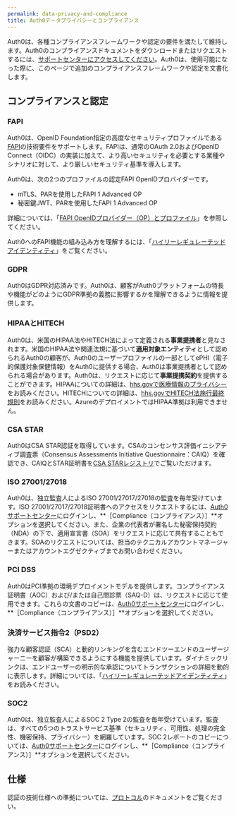 ```yaml
---
permalink: data-privacy-and-compliance
title: Auth0データプライバシーとコンプライアンス
---
```


Auth0は、各種コンプライアンスフレームワークや認定の要件を満たして維持します。Auth0のコンプライアンスドキュメントをダウンロードまたはリクエストするには、[サポートセンターにアクセスしてください](https://support.auth0.com/compliance)。Auth0は、使用可能になった際に、このページで追加のコンプライアンスフレームワークや認定を文書化します。



## コンプライアンスと認定

### FAPI

Auth0は、OpenID Foundation指定の高度なセキュリティプロファイルである[FAPI](https://openid.net/wg/fapi/)の技術要件をサポートします。FAPIは、通常のOAuth 2.0およびOpenID Connect（OIDC）の実装に加えて、より高いセキュリティを必要とする業種やシナリオに対して、より厳しいセキュリティ基準を導入します。

Auth0は、次の2つのプロファイルの認定FAPI OpenIDプロバイダーです。

* mTLS、PARを使用したFAPI 1 Advanced OP
* 秘密鍵JWT、PARを使用したFAPI 1 Advanced OP

詳細については、「[FAPI OpenIDプロバイダー（OP）とプロファイル](https://openid.net/certification/#FAPI-OP-P)」を参照してください。

Auth0へのFAPI機能の組み込み方を理解するには、「[ハイリーレギュレーテッドアイデンティティ](/highly-regulated-identity)」をご覧ください。

### GDPR

Auth0はGDPR対応済みです。Auth0は、顧客がAuth0プラットフォームの特長や機能がどのようにGDPR準拠の義務に影響するかを理解できるように情報を提供します。

### HIPAAとHITECH

Auth0は、米国のHIPAA法やHITECH法によって定義される**事業提携者**と見なされます。米国のHIPAA法や関連法規に基づいて**適用対象エンティティ**として認められるAuth0の顧客が、Auth0のユーザープロファイルの一部としてePHI（電子的保護対象保健情報）をAuth0に提供する場合、Auth0は事業提携者として認められる場合があります。Auth0は、リクエストに応じて**事業提携契約**を提供することができます。HIPAAについての詳細は、[hhs.govで医療情報のプライバシー](https://www.hhs.gov/hipaa/index.html)をお読みください。HITECHについての詳細は、[hhs.govでHITECH法施行最終規則](https://www.hhs.gov/hipaa/for-professionals/special-topics/HITECH-act-enforcement-interim-final-rule/index.html)をお読みください。AzureのデプロイメントではHIPAA準拠は利用できません。

### CSA STAR

Auth0はCSA STAR認証を取得しています。CSAのコンセンサス評価イニシアティブ調査票（Consensus Assessments Initiative Questionnaire：CAIQ）を確認でき、CAIQとSTAR証明書を[CSA STARレジストリ](https://cloudsecurityalliance.org/star/registry/auth0/)でご覧いただけます。

### ISO 27001/27018

Auth0は、独立監査人によるISO 27001/27017/27018の監査を毎年受けています。ISO 27001/27017/27018証明書へのアクセスをリクエストするには、[Auth0サポートセンター](http://support.auth0.com)にログインし、**［Compliance（コンプライアンス）］**オプションを選択してください。また、企業の代表者が署名した秘密保持契約（NDA）の下で、適用宣言書（SOA）をリクエストに応じて共有することもできます。SOAのリクエストについては、担当のテクニカルアカウントマネージャーまたはアカウントエグゼクティブまでお問い合わせください。

### PCI DSS

Auth0はPCI準拠の環境デプロイメントモデルを提供します。コンプライアンス証明書（AOC）および/または自己問診票（SAQ-D）は、リクエストに応じて使用できます。これらの文書のコピーは、[Auth0サポートセンター](http://support.auth0.com)にログインし、**［Compliance（コンプライアンス）］**オプションを選択してください。

### 決済サービス指令2（PSD2）

強力な顧客認証（SCA）と動的リンキングを含むエンドツーエンドのユーザージャーニーを顧客が構築できるようにする機能を提供しています。ダイナミックリンクは、エンドユーザーの明示的な承認についてトランザクションの詳細を動的に表示します。詳細については、「[ハイリーレギュレーテッドアイデンティティ](/highly-regulated-identity)」をお読みください。

### SOC2

Auth0は、独立監査人によるSOC 2 Type 2の監査を毎年受けています。監査は、すべての5つのトラストサービス基準（セキュリティ、可用性、処理の完全性、機密保持、プライバシー）を網羅しています。SOC 2レポートのコピーについては、[Auth0サポートセンター](http://support.auth0.com)にログインし、**［Compliance（コンプライアンス）］**オプションを選択してください。

## 仕様

認証の技術仕様への準拠については、[プロトコル](/protocols)のドキュメントをご覧ください。